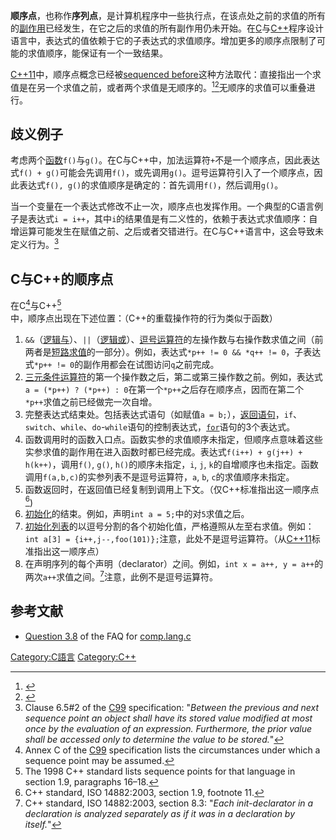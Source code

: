 {{NoteTA
|G1 = IT
}}
'''顺序点'''，也称作'''序列点'''，是计算机程序中一些执行点，在该点处之前的求值的所有的[[函数副作用|副作用]]已经发生，在它之后的求值的所有副作用仍未开始。在[[C语言|C]]与[[C++|C++]]程序设计语言中，表达式的值依赖于它的子表达式的求值顺序。增加更多的顺序点限制了可能的求值顺序，能保证有一个一致结果。

[[C++11|C++11]]中，顺序点概念已经被[[sequenced_before|sequenced before]]这种方法取代：直接指出一个求值是在另一个求值之前，或者两个求值是无顺序的。<ref>{{cite web |title=ISO/IEC 14882:2011 |url=http://www.iso.org/iso/iso_catalogue/catalogue_tc/catalogue_detail.htm?csnumber=50372 |accessdate=2012-07-04 |archive-date=2013-05-17 |archive-url=https://www.webcitation.org/6GgR6NHSY?url=http://www.iso.org/iso/iso_catalogue/catalogue_tc/catalogue_detail.htm?csnumber=50372 |dead-url=no }}</ref><ref>{{cite web |title=A finer-grained alternative to sequence points (revised) (WG21/N2239 J16/07-0099) |url=http://www.open-std.org/jtc1/sc22/wg21/docs/papers/2007/n2239.html |accessdate=2012-07-05}}</ref>无顺序的求值可以重叠进行。

==歧义例子==
考虑两个[[子程序|函数]]<code>f()</code>与<code>g()</code>。在C与C++中，加法运算符<code>+</code>不是一个顺序点，因此表达式<code>f() + g()</code>可能会先调用<code>f()</code>，或先调用<code>g()</code>。逗号运算符引入了一个顺序点，因此表达式<code>f(), g()</code>的求值顺序是确定的：首先调用<code>f()</code>，然后调用<code>g()</code>。

当一个变量在一个表达式修改不止一次，顺序点也发挥作用。一个典型的C语言例子是表达式<code>i = i++</code>，其中<code>i</code>的结果值是有二义性的，依赖于表达式求值顺序：自增运算可能发生在赋值之前、之后或者交错进行。在C与C++语言中，这会导致未定义行为。<ref>Clause 6.5#2 of the [[C99|C99]] specification: "''Between the previous and next sequence point an object shall have its stored value modified at most once by the evaluation of an expression. Furthermore, the prior value shall be accessed only to determine the value to be stored.''"</ref>

==C与C++的顺序点==
在C<ref>Annex C of the [[C99|C99]] specification lists the circumstances under which a sequence point may be assumed.</ref>与C++<ref>The 1998 C++ standard lists sequence points for that language in section 1.9, paragraphs 16–18.</ref>中，顺序点出现在下述位置：（C++的重载操作符的行为类似于函数） 
#<code>&&</code>（[[逻辑与|逻辑与]]）、<code>||</code>（[[逻辑或|逻辑或]]）、[[逗号运算符|逗号运算符]]的左操作数与右操作数求值之间（前两者是[[短路求值|短路求值]]的一部分）。例如，表达式<code>*p++ != 0 && *q++ != 0</code>，子表达式<code>*p++ != 0</code>的副作用都会在试图访问<code>q</code>之前完成。
#[[条件运算符|三元条件运算符]]的第一个操作数之后，第二或第三操作数之前。例如，表达式<code>a = (*p++) ? (*p++) : 0</code>在第一个<code>*p++</code>之后存在顺序点，因而在第二个<code>*p++</code>求值之前已经做完一次自增。
#完整表达式结束处。包括表达式语句（如赋值<code>a = b;</code>），[[返回语句|返回语句]]，<code>if</code>、<code>switch</code>、<code>while</code>、<code>do</code>-<code>while</code>语句的控制表达式，<code>[[For循环|for]]</code>语句的3个表达式。
#函数调用时的函数入口点。函数实参的求值顺序未指定，但顺序点意味着这些实参求值的副作用在进入函数时都已经完成。表达式<code>f(i++) + g(j++) + h(k++)</code>，调用<code>f()</code>, <code>g()</code>, <code>h()</code>的顺序未指定，<code>i</code>, <code>j</code>, <code>k</code>的自增顺序也未指定。函数调用<code>f(a,b,c)</code>的实参列表不是逗号运算符，<code>a</code>, <code>b</code>, <code>c</code>的求值顺序未指定。
#函数返回时，在返回值已经复制到调用上下文。（仅C++标准指出这一顺序点<ref>C++ standard, ISO 14882:2003, section 1.9, footnote 11.</ref>)
#[[初始化|初始化]]的结束。例如，声明<code>int a = 5;</code>中的对<code>5</code>求值之后。
#[[:b:Initializer_list|初始化列表]]的以逗号分割的各个初始化值，严格遵照从左至右求值。例如：<code>int a[3] = {i++,j--,foo(101)};</code>注意，此处不是逗号运算符。（从[[C++11|C++11]]标准指出这一顺序点）
#在声明序列的每个声明（declarator）之间。例如，<code>int x = a++, y = a++</code>的两次<code>a++</code>求值之间。<ref>C++ standard, ISO 14882:2003, section 8.3: "''Each init-declarator in a declaration is analyzed separately as if it was in a declaration by itself.''"</ref>注意，此例不是逗号运算符。

==参考文献==
<references/>
*[http://c-faq.com/expr/seqpoints.html Question 3.8] {{Wayback|url=http://c-faq.com/expr/seqpoints.html |date=20060522204116 }} of the FAQ for [[comp.lang.c|comp.lang.c]]

 
[[Category:C語言|Category:C語言]]
[[Category:C++|Category:C++]]